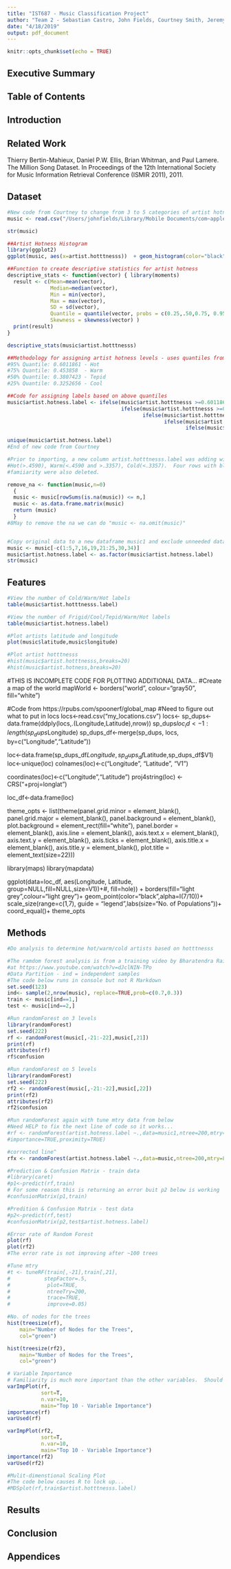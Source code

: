 ```yaml
---
title: "IST687 - Music Classification Project"
author: "Team 2 - Sebastian Castro, John Fields, Courtney Smith, Jeremy Wallner"
date: "4/18/2019"
output: pdf_document
---
```


```r
knitr::opts_chunk$set(echo = TRUE)
```

## Executive Summary

## Table of Contents

## Introduction

## Related Work

Thierry Bertin-Mahieux, Daniel P.W. Ellis, Brian Whitman, and Paul Lamere. 
The Million Song Dataset. In Proceedings of the 12th International Society
for Music Information Retrieval Conference (ISMIR 2011), 2011.

## Dataset
```r
#New code from Courtney to change from 3 to 5 categories of artist hotness
music <- read.csv("/Users/johnfields/Library/Mobile Documents/com~apple~CloudDocs/Syracuse/IST687/Project/Music Project/think.cs.vt.edu/newmusic.csv")

str(music)

##Artist Hotness Histogram
library(ggplot2)
ggplot(music, aes(x=artist.hotttnesss))  + geom_histogram(color="black", fill="steelblue", alpha=0.5) + xlab("Artist Hotness") + ggtitle("Histogram: Artist Hotness")

##Function to create descriptive statistics for artist hotness
descriptive_stats <- function(vector) { library(moments) 
  result <- c(Mean=mean(vector),
              Median=median(vector),
              Min = min(vector),
              Max = max(vector),
              SD = sd(vector),
              Quantile = quantile(vector, probs = c(0.25,.50,0.75, 0.95)),
              Skewness = skewness(vector) )
  print(result) 
}

descriptive_stats(music$artist.hotttnesss)

##Methodology for assigning artist hotness levels - uses quantiles from descriptitive_statistics function
#95% Quantile: 0.6011861 - Hot
#75% Quantile: 0.453858  - Warm
#50% Quantile: 0.3807423 - Tepid
#25% Quantile: 0.3252656 - Cool

##Code for assigning labels based on above quantiles
music$artist.hotness.label <- ifelse(music$artist.hotttnesss >=0.6011861, "Hot",
                                     ifelse(music$artist.hotttnesss >=0.453858 & music$artist.hotttnesss <0.6011861, "Warm",
                                            ifelse(music$artist.hotttnesss >=0.3807423 & music$artist.hotttnesss <0.453858, "Tepid",
                                                   ifelse(music$artist.hotttnesss >=0.3252656 & music$artist.hotttnesss <0.3807423, "Cool",
                                                          ifelse(music$artist.hotttnesss < 0.3252656, "Frigid","Else")))))

unique(music$artist.hotness.label)
#End of new code from Courtney

#Prior to importing, a new column artist.hotttnesss.label was adding with 
#Hot(>.4590), Warm(<.4590 and >.3357), Cold(<.3357).  Four rows with blanks in 
#famiiarity were also deleted.

remove_na <- function(music,n=0)
  {
  music <- music[rowSums(is.na(music)) <= n,]
  music <- as.data.frame.matrix(music)
  return (music)
  } 
#8May to remove the na we can do "music <- na.omit(music)"


#Copy original data to a new dataframe music1 and exclude unneeded data
music <- music[-c(1:5,7,16,19,21:25,30,34)]
music$artist.hotness.label <- as.factor(music$artist.hotness.label) 
str(music)
```
## Features

```r
#View the number of Cold/Warm/Hot labels 
table(music$artist.hotttnesss.label)

#View the number of Frigid/Cool/Tepid/Warm/Hot labels 
table(music$artist.hotness.label)

#Plot artists latitude and longitude
plot(music$latitude,music$longitude)

#Plot artist hotttnesss
#hist(music$artist.hotttnesss,breaks=20)
#hist(music$artist.hotness,breaks=20)
```
#THIS IS INCOMPLETE CODE FOR PLOTTING ADDITIONAL DATA...
#Create a map of the world
mapWorld <- borders("world", colour="gray50", fill="white")

#Code from https://rpubs.com/spoonerf/global_map
#Need to figure out what to put in locs
locs<-read.csv("my_locations.csv")
locs<-
sp_dups<-data.frame(ddply(locs,.(Longitude,Latitude),nrow))
sp_dups$loc_id<-1:length(sp_dups$Longitude)
sp_dups_df<-merge(sp_dups, locs, by=c("Longitude","Latitude"))

loc<-data.frame(sp_dups_df$Longitude,sp_dups_df$Latitude,sp_dups_df$V1)
loc<-unique(loc)
colnames(loc)<-c("Longitude", "Latitude", "V1")

coordinates(loc)<-c("Longitude","Latitude")
proj4string(loc) <- CRS("+proj=longlat")

loc_df<-data.frame(loc)

theme_opts <- list(theme(panel.grid.minor = element_blank(),
                         panel.grid.major = element_blank(),
                         panel.background = element_blank(),
                         plot.background = element_rect(fill="white"),
                         panel.border = element_blank(),
                         axis.line = element_blank(),
                         axis.text.x = element_blank(),
                         axis.text.y = element_blank(),
                         axis.ticks = element_blank(),
                         axis.title.x = element_blank(),
                         axis.title.y = element_blank(),
                         plot.title = element_text(size=22)))

library(maps)
library(mapdata)

ggplot(data=loc_df, aes(Longitude, Latitude, group=NULL,fill=NULL,size=V1))+#, fill=hole)) + 
  borders(fill="light grey",colour="light grey")+
  geom_point(color="black",alpha=I(7/10))+
  scale_size(range=c(1,7), guide = "legend",labs(size="No. of Populations"))+
  coord_equal()+
  theme_opts
  
## Methods
```r
#Do analysis to determine hot/warm/cold artists based on hotttnesss

#The ramdom forest analysis is from a training video by Bharatendra Rai 
#at https://www.youtube.com/watch?v=dJclNIN-TPo
#Data Partition - ind = independent samples
#The code below runs in console but not R Markdown
set.seed(123)
ind<- sample(2,nrow(music), replace=TRUE,prob=c(0.7,0.3))
train <- music[ind==1,]
test <- music[ind==2,]

#Run randomForest on 3 levels
library(randomForest)
set.seed(222)
rf <- randomForest(music[,-21:-22],music[,21])
print(rf)
attributes(rf)
rf$confusion

#Run randomForest on 5 levels
library(randomForest)
set.seed(222)
rf2 <- randomForest(music[,-21:-22],music[,22])
print(rf2)
attributes(rf2)
rf2$confusion

#Run randomForest again with tune mtry data from below
#Need HELP to fix the next line of code so it works...
#rf <- randomForest(artist.hotness.label ~.,data=music1,ntree=200,mtry=8,
#importance=TRUE,proximity=TRUE)

#corrected line^
rfx <- randomForest(artist.hotness.label ~.,data=music,ntree=200,mtry=8,importance=TRUE,proximity=TRUE)

#Prediction & Confusion Matrix - train data
#library(caret)
#p1<-predict(rf,train)
# For some reason this is returning an error buit p2 below is working
#confusionMatrix(p1,train)

#Predition & Confusion Matrix - test data
#p2<-predict(rf,test)
#confusionMatrix(p2,test$artist.hotness.label)

#Error rate of Random Forest
plot(rf)
plot(rf2)
#The error rate is not improving after ~100 trees

#Tune mtry
#t <- tuneRF(train[,-21],train[,21],
#           stepFactor=.5,
#            plot=TRUE,
#            ntreeTry=200,
#            trace=TRUE,
#            improve=0.05)

#No. of nodes for the trees
hist(treesize(rf),
    main="Number of Nodes for the Trees",
    col="green")

hist(treesize(rf2),
    main="Number of Nodes for the Trees",
    col="green")

# Variable Importance
# Familiarity is much more important than the other variables.  Should it be removed and run again?
varImpPlot(rf,
           sort=T,
           n.var=10,
           main="Top 10 - Variable Importance")
importance(rf)
varUsed(rf)

varImpPlot(rf2,
           sort=T,
           n.var=10,
           main="Top 10 - Variable Importance")
importance(rf2)
varUsed(rf2)

#Mulit-dimenstional Scaling Plot
#The code below causes R to lock up...
#MDSplot(rf,train$artist.hotttnesss.label)

```
## Results

## Conclusion

## Appendices
